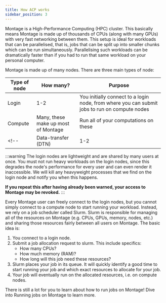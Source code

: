 ```yaml
---
title: How ACP works
sidebar_position: 3
---
```


Montage is a High-Performance Computing (HPC) cluster. This basically means Montage is made up of thousands of CPUs (along with many GPUs) with very fast networking between them. This setup is ideal for workloads that can be parallelised, that is, jobs that can be split up into smaller chunks which can be run simultaneously. Parallelising such workloads can be dramatically faster than if you had to run that same workload on your personal computer.

Montage is made up of many nodes. There are three main types of node:

| Type of node | How many? | Purpose | 
| ------------- | -------------- | -------------- |
| Login | 1-2 | You initially connect to a login node, from where you can submit jobs to run on compute nodes |
| Compute | Many, these make up most of Montage | Run all of your computations on these |
<!-- | Data-transfer (DTN) | 1-2 | Use these for large file transfers to and from Montage. | -->

:::warning
The login nodes are lightweight and are shared by many users at once. You must not run heavy workloads on the login nodes, since this degrades the node's performance for every user and can even render it inaccessible. We will kill any heavyweight processes that we find on the login node and notify you when this happens.

**If you repeat this after having already been warned, your access to Montage may be revoked.**
:::

Every Montage user can freely connect to the login nodes, but you cannot simply connect to a compute node to start running your workload. Instead, we rely on a job scheduler called Slurm. Slurm is responsible for managing all of the resources on Montage (e.g. CPUs, GPUs, memory, nodes, etc.) and sharing those resources fairly between all users on Montage. The basic idea is:

1. You connect to a login node.
1. Submit a job allocation request to slurm. This include specifics:
    - How many CPUs?
    - How much memory (RAM)?
    - How long will this job need these resources?
1. Slurm places your job in its queue. It will quickly identify a good time to start running your job and which exact resources to allocate for your job.
1. Your job will eventually run on the allocated resources, i.e. on compute nodes.

There is still a lot for you to learn about how to run jobs on Montage! Dive into Running jobs on Montage to learn more.

